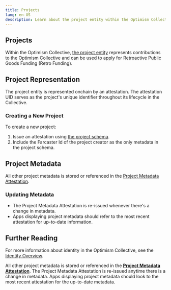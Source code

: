 ```yaml
---
title: Projects
lang: en-US
description: Learn about the project entity within the Optimism Collective's identity stack.
---
```


## Projects

Within the Optimism Collective, [the project entity](https://community.optimism.io/docs/identity/project-and-individual-identity-in-the-collective/#people) represents contributions to the Optimism Collective and can be used to apply for Retroactive Public Goods Funding (Retro Funding).
## Project Representation

The project entity is represented onchain by an attestation. The attestation UID serves as the project's unique identifier throughout its lifecycle in the Collective.

### Creating a New Project

To create a new project:

1. Issue an attestation using [the project schema](https://optimism.easscan.org/schema/view/0x7ae9f4adabd9214049df72f58eceffc48c4a69e920882f5b06a6c69a3157e5bd).
2. Include the Farcaster Id of the project creator as the only metadata in the project schema.

## Project Metadata

All other project metadata is stored or referenced in the [Project Metadata Attestation](https://optimism.easscan.org/schema/view/0xe035e3fe27a64c8d7291ae54c6e85676addcbc2d179224fe7fc1f7f05a8c6eac).

### Updating Metadata

- The Project Metadata Attestation is re-issued whenever there's a change in metadata.
- Apps displaying project metadata should refer to the most recent attestation for up-to-date information.

## Further Reading

For more information about identity in the Optimism Collective, see the [Identity Overview](/chain/identity/overview.mdx).

All other project metadata is stored or referenced in the **[Project Metadata Attestation](https://optimism.easscan.org/schema/view/0xe035e3fe27a64c8d7291ae54c6e85676addcbc2d179224fe7fc1f7f05a8c6eac)**. The Project Metadata Attestation is re-issued anytime there is a change in metadata. Apps displaying project metadata should look to the most recent attestation for the up-to-date metadata.
